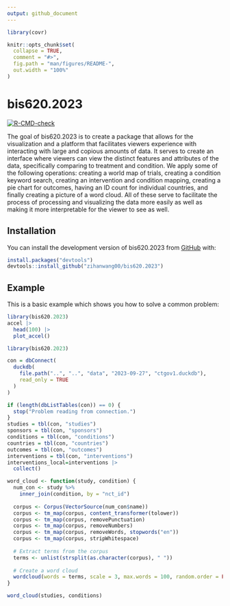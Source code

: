 ```yaml
---
output: github_document
---
```


```r
library(covr)
```



```r
knitr::opts_chunk$set(
  collapse = TRUE,
  comment = "#>",
  fig.path = "man/figures/README-",
  out.width = "100%"
)
```

# bis620.2023



<!-- badges: start -->
[![R-CMD-check](https://github.com/zihanwang00/bis620.2023/actions/workflows/R-CMD-check.yaml/badge.svg)](https://github.com/zihanwang00/bis620.2023/actions/workflows/R-CMD-check.yaml)
<!-- badges: end -->

The goal of bis620.2023 is to create a package that allows for the visualization and a platform that facilitates viewers experience with interacting with large and copious amounts of data. It serves to create an interface where viewers can view the distinct features and attributes of the data, specifically comparing to treatment and condition. 
We apply some of the following operations: creating a world map of trials, creating a condition keyword search, creating an intervention and condition mapping, creating a pie chart for outcomes, having an ID count for individual countries, and finally creating a picture of a word cloud. All of these serve to facilitate the process of processing and visualizing the data more easily as well as making it more interpretable for the viewer to see as well. 


## Installation

You can install the development version of bis620.2023 from [GitHub](https://github.com/) with:


```r
install.packages("devtools")
devtools::install_github("zihanwang00/bis620.2023")
```




## Example

This is a basic example which shows you how to solve a common problem:

```r
library(bis620.2023)
accel |> 
  head(100) |> 
  plot_accel()
```

```r
library(bis620.2023)

con = dbConnect(
  duckdb(
    file.path("..", "..", "data", "2023-09-27", "ctgov1.duckdb"),
    read_only = TRUE
  )
)

if (length(dbListTables(con)) == 0) {
  stop("Problem reading from connection.")
}
studies = tbl(con, "studies")
sponsors = tbl(con, "sponsors")
conditions = tbl(con, "conditions")
countries = tbl(con, "countries")
outcomes = tbl(con, "outcomes")
interventions = tbl(con, "interventions")
interventions_local=interventions |>
  collect()

```

```r
word_cloud <- function(study, condition) {
  num_con <- study %>%
    inner_join(condition, by = "nct_id")
  
  corpus <- Corpus(VectorSource(num_con$name))
  corpus <- tm_map(corpus, content_transformer(tolower))
  corpus <- tm_map(corpus, removePunctuation)
  corpus <- tm_map(corpus, removeNumbers)
  corpus <- tm_map(corpus, removeWords, stopwords("en"))
  corpus <- tm_map(corpus, stripWhitespace)
  
  # Extract terms from the corpus
  terms <- unlist(strsplit(as.character(corpus), " "))
  
  # Create a word cloud
  wordcloud(words = terms, scale = 3, max.words = 100, random.order = FALSE, colors = brewer.pal(8, "Dark2"))
}

word_cloud(studies, conditions)

```


